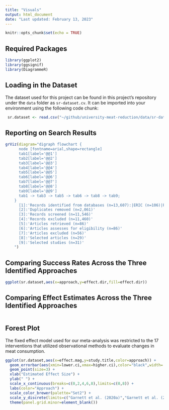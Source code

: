 ```yaml
---
title: "Visuals"
output: html_document
date: "Last updated: February 13, 2023"
---
```


```r
knitr::opts_chunk$set(echo = TRUE)
```

## Required Packages

```r
library(ggplot2)
library(ggsignif)
library(DiagrammeR)
```

## Loading in the Dataset

The dataset used for this project can be found in this project's repository under the `data` folder as `sr-dataset.cv`. It can be imported into your environment using the following code chunk:

```r
 sr.dataset <- read.csv("~/github/university-meat-reduction/data/sr-dataset.csv")
```

## Reporting on Search Results

```r
grViz(diagram="digraph flowchart {
      node [fontname=arial,shape=rectangle]
      tab1[label='@@1']
      tab2[label='@@2']
      tab3[label='@@3']
      tab4[label='@@4']
      tab5[label='@@5']
      tab6[label='@@6']
      tab7[label='@@7']
      tab8[label='@@8']
      tab9[label='@@9']
      tab1 -> tab3 -> tab5 -> tab6 -> tab8 -> tab9;
    }
      [1]:'Records identified from databases (n=13,607):|ERIC (n=106)|PsycINFO (n=206)|PubAg (n=6,900)|PubMed (n=1,522)| Scopus (n=1,567)|SocAb (n=489)|Web of Science (n=756)'
      [2]:'Duplicates removed (n=2,061)'
      [3]:'Records screened (n=11,546)'
      [4]:'Records excluded (n=11,460)'
      [5]:'Articles retrieved (n=86)'
      [6]:'Articles assesses for eligibility (n=86)'
      [7]:'Articles excluded (n=56)'
      [8]:'Selected articles (n=29)'
      [9]:'Selected studies (n=31)'
    ")
```

## Comparing Success Rates Across the Three Identified Approaches

```r
ggplot(sr.dataset,aes(x=approach,y=effect.dir,fill=effect.dir))
```


## Comparing Effect Estimates Across the Three Identified Approaches

```r

```


## Forest Plot

The fixed effect model used for our meta-analysis was restricted to the 17 interventions that utilized observational methods to evaluate changes in meat consumption.

```r
ggplot(sr.dataset,aes(x=effect.mag,y=study.title,color=approach)) + 
  geom_errorbar(aes(xmin=lower.ci,xmax=higher.ci),color="black",width=.2,size=.3) +
  geom_point(size=3) + 
  xlab("Estimated Effect Size") + 
  ylab(" ") + 
  scale_x_continuous(breaks=c(0,2,4,6,8),limits=c(0,8)) +
  labs(color="Approach") +
  scale_color_brewer(palette="Set2") +
  scale_y_discrete(limits=c("Garnett et al. (2020a)","Garnett et al. (2021)","Brunner et al. (2018)","Schwitzgebel, Cokelet, & Singer (2020)","Malan (2020)","Larner et al. (2021)","Kurz (2018)","Garnett et al. (2019)","Jalil, Tasoff, & Bustamante (2020)","Turnwald & Crum (2019)","Cerezo-Prieto & Frutos-Esteban (2021)","Piester et al. (2020a)","Piester et al. (2020b)","Slapø & Karevold (2019)","Andersson & Nelander (2021)","Michels et al. (2008)","Garnett et al. (2020b)")) + 
  theme(panel.grid.minor=element_blank())
```


